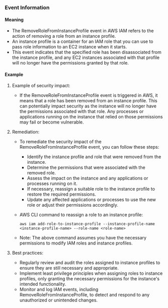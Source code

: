 
### Event Information

#### Meaning

- The RemoveRoleFromInstanceProfile event in AWS IAM refers to the action of removing a role from an instance profile.
- An instance profile is a container for an IAM role that you can use to pass role information to an EC2 instance when it starts.
- This event indicates that the specified role has been disassociated from the instance profile, and any EC2 instances associated with that profile will no longer have the permissions granted by that role.

#### Example

1. Example of security impact: 
   - If the RemoveRoleFromInstanceProfile event is triggered in AWS, it means that a role has been removed from an instance profile. This can potentially impact security as the instance will no longer have the permissions associated with that role. Any processes or applications running on the instance that relied on those permissions may fail or become vulnerable.

2. Remediation:
   - To remediate the security impact of the RemoveRoleFromInstanceProfile event, you can follow these steps:
     - Identify the instance profile and role that were removed from the instance.
     - Determine the permissions that were associated with the removed role.
     - Assess the impact on the instance and any applications or processes running on it.
     - If necessary, reassign a suitable role to the instance profile to restore the required permissions.
     - Update any affected applications or processes to use the new role or adjust their permissions accordingly.

   - AWS CLI command to reassign a role to an instance profile:
     ```
     aws iam add-role-to-instance-profile --instance-profile-name <instance-profile-name> --role-name <role-name>
     ```

   - Note: The above command assumes you have the necessary permissions to modify IAM roles and instance profiles.

3. Best practices:
   - Regularly review and audit the roles assigned to instance profiles to ensure they are still necessary and appropriate.
   - Implement least privilege principles when assigning roles to instance profiles, only granting the necessary permissions for the instance's intended functionality.
   - Monitor and log IAM events, including RemoveRoleFromInstanceProfile, to detect and respond to any unauthorized or unintended changes.

